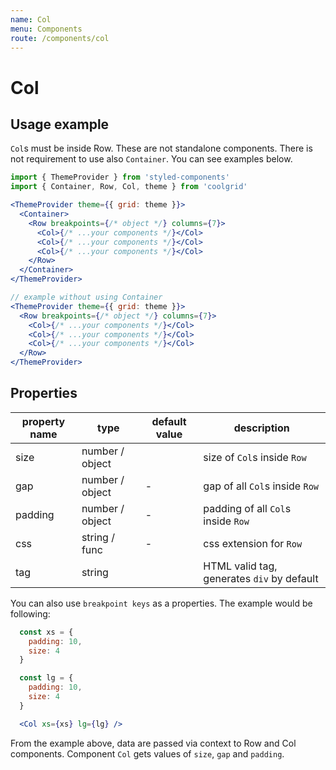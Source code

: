```yaml
---
name: Col
menu: Components
route: /components/col
---
```


# Col

## Usage example

`Col`s must be inside Row. These are not standalone components.
There is not requirement to use also `Container`. You can
see examples below.

```jsx
import { ThemeProvider } from 'styled-components'
import { Container, Row, Col, theme } from 'coolgrid'

<ThemeProvider theme={{ grid: theme }}>
  <Container>
    <Row breakpoints={/* object */} columns={7}>
      <Col>{/* ...your components */}</Col>
      <Col>{/* ...your components */}</Col>
      <Col>{/* ...your components */}</Col>
    </Row>
  </Container>
</ThemeProvider>

// example without using Container
<ThemeProvider theme={{ grid: theme }}>
  <Row breakpoints={/* object */} columns={7}>
    <Col>{/* ...your components */}</Col>
    <Col>{/* ...your components */}</Col>
    <Col>{/* ...your components */}</Col>
  </Row>
</ThemeProvider>

```

## Properties

| property name | type            | default value | description                                |
| ------------- | --------------- | ------------- | ------------------------------------------ |
| size          | number / object |               | size of `Col`s inside `Row`                |
| gap           | number / object | -             | gap of all `Col`s inside `Row`             |
| padding       | number / object | -             | padding of all `Col`s inside `Row`         |
| css           | string / func   | -             | css extension for `Row`                    |
| tag           | string          |               | HTML valid tag, generates `div` by default |

You can also use `breakpoint keys` as a properties. The example would be following:

```jsx
  const xs = {
    padding: 10,
    size: 4
  }

  const lg = {
    padding: 10,
    size: 4
  }

  <Col xs={xs} lg={lg} />
```

From the example above, data are passed via context to Row and Col components.
Component `Col` gets values of `size`, `gap` and `padding`.
